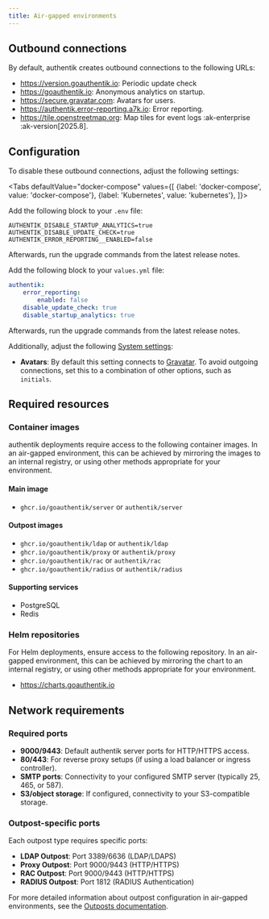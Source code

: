 ```yaml
---
title: Air-gapped environments
---
```



## Outbound connections

By default, authentik creates outbound connections to the following URLs:

- https://version.goauthentik.io: Periodic update check
- https://goauthentik.io: Anonymous analytics on startup.
- https://secure.gravatar.com: Avatars for users.
- https://authentik.error-reporting.a7k.io: Error reporting.
- https://tile.openstreetmap.org: Map tiles for event logs :ak-enterprise :ak-version[2025.8].

## Configuration

To disable these outbound connections, adjust the following settings:

<Tabs
  defaultValue="docker-compose"
  values={[
    {label: 'docker-compose', value: 'docker-compose'},
    {label: 'Kubernetes', value: 'kubernetes'},
  ]}>
  <TabItem value="docker-compose">

Add the following block to your `.env` file:

```shell
AUTHENTIK_DISABLE_STARTUP_ANALYTICS=true
AUTHENTIK_DISABLE_UPDATE_CHECK=true
AUTHENTIK_ERROR_REPORTING__ENABLED=false
```

Afterwards, run the upgrade commands from the latest release notes.

  </TabItem>
  <TabItem value="kubernetes">

Add the following block to your `values.yml` file:

```yaml
authentik:
    error_reporting:
        enabled: false
    disable_update_check: true
    disable_startup_analytics: true
```

Afterwards, run the upgrade commands from the latest release notes.

  </TabItem>
</Tabs>

Additionally, adjust the following [System settings](../sys-mgmt/settings.md):

- **Avatars**: By default this setting connects to [Gravatar](https://secure.gravatar.com/). To avoid outgoing connections, set this to a combination of other options, such as `initials`.

## Required resources

### Container images

authentik deployments require access to the following container images. In an air-gapped environment, this can be achieved by mirroring the images to an internal registry, or using other methods appropriate for your environment.

#### Main image

- `ghcr.io/goauthentik/server` or `authentik/server`

#### Outpost images

- `ghcr.io/goauthentik/ldap` or `authentik/ldap`
- `ghcr.io/goauthentik/proxy` or `authentik/proxy`
- `ghcr.io/goauthentik/rac` or `authentik/rac`
- `ghcr.io/goauthentik/radius` or `authentik/radius`

#### Supporting services

- PostgreSQL
- Redis

### Helm repositories

For Helm deployments, ensure access to the following repository. In an air-gapped environment, this can be achieved by mirroring the chart to an internal registry, or using other methods appropriate for your environment.

- https://charts.goauthentik.io

## Network requirements

### Required ports

- **9000/9443**: Default authentik server ports for HTTP/HTTPS access.
- **80/443**: For reverse proxy setups (if using a load balancer or ingress controller).
- **SMTP ports**: Connectivity to your configured SMTP server (typically 25, 465, or 587).
- **S3/object storage**: If configured, connectivity to your S3-compatible storage.

### Outpost-specific ports

Each outpost type requires specific ports:

- **LDAP Outpost**: Port 3389/6636 (LDAP/LDAPS)
- **Proxy Outpost**: Port 9000/9443 (HTTP/HTTPS)
- **RAC Outpost**: Port 9000/9443 (HTTP/HTTPS)
- **RADIUS Outpost**: Port 1812 (RADIUS Authentication)

For more detailed information about outpost configuration in air-gapped environments, see the [Outposts documentation](../add-secure-apps/outposts/index.mdx).
